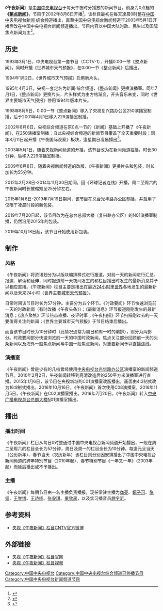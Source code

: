 {{Multiple issues|
{{Prose|time=2021-07-09T02:54:09+00:00}}
{{Refimprove|time=2021-07-09T02:54:09+00:00}}
}}
{{In-progress_tvshow|条目}}
{{电视节目信息框
| 名称 = 午夜新闻
| 英文名称 = Midnight News
| 图片 = [[File:CCTV午夜新闻.jpg|230px]]
| caption = 央视午夜新闻栏目片头（2015年1月6日至2019年10月17日），后改为高清化地球出水。
| 原创 = [[中国中央电视台|中国中央电视台]]
| 制作公司 = [[中国中央电视台新闻频道|中国中央电视台新闻中心]]
| 类型 = [[新闻节目|新闻节目]]
| 国家 = {{CHN}}
| 语言 = [[现代标准汉语|普通话]]
| 字幕 = [[简体中文|简体中文]]
| 電視網 = [[中国中央电视台新闻频道|中国中央电视台新闻频道]]
| 图像制式 = [[標準畫質電視|SDTV]] [[16:9|16:9]]<br/>[[高清电视|HDTV]] [[16:9|16:9]]
| 声音制式 = [[立体声|立体声]]
| 开始 = 1993年3月1日（0点整点新闻）
| 结束 = 现今
}}

《'''午夜新闻'''》是[[中国中央电视台|中国中央电视台]]于每天午夜时分播放的新闻节目，前身为0点档的'''《[[新闻直播间|整点新闻]]》'''，节目于2002年8月6日开播<ref>{{Cite web|title=央视新闻频道渐出水面 《午夜新闻》今天开播|url=http://ent.sina.com.cn/v/2002-08-05/131594269.html|accessdate=2021-01-21|work=ent.sina.com.cn|archive-date=2021-01-21|archive-url=https://web.archive.org/web/20210121115305/http://ent.sina.com.cn/v/2002-08-05/131594269.html|dead-url=no}}</ref>。该栏目最初在每天凌晨0时整在[[中国中央电视台综合频道|中国中央电视台新闻·综合频道]]播出，直至[[中国中央电视台新闻频道|中国中央电视台新闻频道]]于2003年5月1日开播后改在中国中央电视台新闻频道播出。节目内容以中国大陆时政、民生以及国际焦点新闻为主<ref name="tvmao">{{cite web|url=http://www.tvmao.com/tvcolumn/UiMv|title=午夜新闻|publisher=电视猫|accessdate=2015-02-05|archive-url=https://web.archive.org/web/20150205085841/http://www.tvmao.com/tvcolumn/UiMv|archive-date=2015-02-05|dead-url=yes}}</ref>。

== 历史 ==
1993年3月1日，中央电视台第一套节目（CCTV-1），开播0:00一节《整点新闻》，同时开播《世界城市天气预报》，在0:00一节《整点新闻》后播出。

1994年1月2日，《世界城市天气预报》启用新片头。

1995年4月3日，央视一套定名为新闻·综合频道，《整点新闻》更换演播室。同年7月1日，《整点新闻》更换片头，片头样式为由方格渐变，开头音乐未变，同时《世界主要城市天气预报》停用1994年版本片头。

1998年8月5日，0:00一节《整点新闻》移入了央视复兴路办公区250演播室制播，后于2001年4月1日移入229演播室制播。

2002年8月6日，央视综合频道在原0点一节的《新闻》基础上开播了《午夜新闻》，在250演播室制播；自此央视综合频道的新闻节目覆盖了全天重要时段；同年8月11日起开播《午夜国际观察》板块，逢星期日凌晨播出<ref>{{Cite web|title=CCTV午夜国际观察：美“千年挑战2002”军事演习_新浪军事_新浪网|url=http://mil.news.sina.com.cn/2002-11-08/92303.html|accessdate=2021-01-21|work=mil.news.sina.com.cn|archive-date=2021-01-21|archive-url=https://web.archive.org/web/20210121115713/http://mil.news.sina.com.cn/2002-11-08/92303.html|dead-url=no}}</ref>。

2003年5月1日，随着央视新闻频道的开播，该节目改为在新闻频道独播。时长30分钟，后移入229演播室制播。

2009年8月8日，随着央视新闻频道的改版，《午夜新闻》更换片头和包装，时长加长为55分钟。

2012年2月28日-2014年11月30日期间，因《环球记者连线》开播，周二至周六的午夜新闻时长被缩短至25分钟左右。

2015年1月6日-2019年7月19日期间，该节目在总台光华路办公区制播，并启用了仅限于凌晨时段的新包装。

2019年7月20日起，该节目改为在总台总部大楼（复兴路办公区）的N01演播室制播，仍然沿用2015年的包装。

2019年10月18日起，该节目开始使用新包装。

== 制作 ==
=== 风格 ===
《午夜新闻》将资讯划分为以版块编排样式进行报道，对前一天的新闻进行汇总、报道、解读和延伸，同时报道前一天夜间发生的和栏目播出时发生的最新消息并予以相应直播。《午夜新闻》栏目主要是播出在最近[[二十四小时制|24小时]]里[[世界|世界]]各地发生的最新新闻以及未来24小时〈世界主要[[城市|城市]][[天气预报|天气预报]]〉。

日常时间该节目时长为57分钟。主要分为五个环节。《时政要闻》环节快速浏览前一天的时政新闻（有时改播《午夜头条》）；《最新消息》环节报道刚刚发生的最新消息；《热点聚焦》环节热点直播、夜评时事；《午夜扫描》环节扫描刚过去的一天要值得关注的新闻；《世界主要城市天气预报》于节目结束后播出。

而当该节目时长为10分钟时（此情况通常为周日和周一时的编排），则分为两部分。时政要闻部分快速浏览前一天的中国时政新闻。焦点关注部分回顾前一天的头条新闻以及海外一般焦点新闻与中国一般焦点新闻，对重要新闻予以直播连线。

=== 演播室 ===
《午夜新闻》曾是少有的几档曾经使用[[中央电视台光华路办公区|中央电视台光华路办公区]]演播室的新闻频道节目。2010年2月2日，午夜新闻转移到高清改造后的250平方米演播室进行直播。2015年1月6日，该节目在央视新址的C01演播室改版播出，画面由4:3制式改为16:9制式播出。2016年10月16日，《午夜新闻》首次使用C08演播室。2016年11月5日，《午夜新闻》在C02演播室播出。2019年7月20日，《午夜新闻》转入[[中央广播电视总台总部大楼|中央广播电视总台总部大楼]]N01演播室播出。

== 播出 ==
=== 播出时间 ===
《午夜新闻》栏目从每日0时整通过中国中央电视台新闻频道开始播出，一般在周二至周六的栏目全长为57分钟，周日及周一的栏目全长为10分钟。每逢元旦当天（公历新年）、春节当天（农历新年）该栏目则分别因安排播出了中国中央电视台新闻频道的跨年特别节目（2010年起）、春节特别节目《一年又一年》（2003年起）而延后播出或不予播出。

===主播===
《午夜新闻》每期节目由一名主播负责播报。现任常驻主播为[[商亮|商亮]]、[[鄭子可|鄭子可]]、[[张韬|张韬]]、[[王誉博|王誉博]]、[[王诗杨|王诗杨]]、[[张安琪|张安琪]]、[[果欣禹|果欣禹]]，以及实习播音员[[趙宇昕|趙宇昕]]。

== 参考资料 ==
{{reflist}}

*[https://web.archive.org/web/20150402105230/http://t.cntv.cn/14367345 央视《午夜新闻》栏目CNTV官方微博]

==外部链接==
*[http://cctv.cntv.cn/lm/wuyexinwen 央视《午夜新闻》栏目官网]{{Wayback|url=http://cctv.cntv.cn/lm/wuyexinwen |date=20150205133444 }}
*[http://tv.cntv.cn/videoset/C10599/ 央视《午夜新闻》栏目视频]{{Wayback|url=http://tv.cntv.cn/videoset/C10599/ |date=20150206033335 }}

[[Category:中国中央电视台|Category:中国中央电视台]]

[[Category:中国中央电视台综合频道已停播节目|Category:中国中央电视台综合频道已停播节目]]
[[Category:中国中央电视台新闻频道节目|Category:中国中央电视台新闻频道节目]]